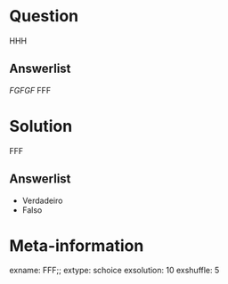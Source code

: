 ```r

```

Question
========
HHH

Answerlist
----------
*FGFGF
*FFF

Solution
========
FFF

Answerlist
----------
* Verdadeiro
* Falso


Meta-information
================
exname: FFF;;
extype: schoice
exsolution: 10
exshuffle: 5
